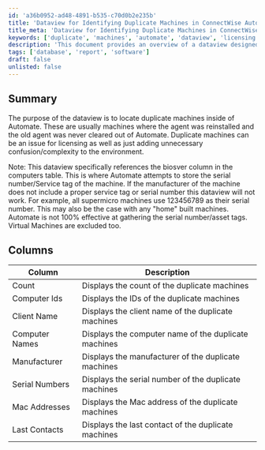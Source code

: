 ```yaml
---
id: 'a36b0952-ad48-4891-b535-c70d0b2e235b'
title: 'Dataview for Identifying Duplicate Machines in ConnectWise Automate'
title_meta: 'Dataview for Identifying Duplicate Machines in ConnectWise Automate'
keywords: ['duplicate', 'machines', 'automate', 'dataview', 'licensing']
description: 'This document provides an overview of a dataview designed to locate duplicate machines within ConnectWise Automate. It explains the importance of identifying duplicates, particularly in relation to licensing issues, and outlines the limitations regarding serial number retrieval from various manufacturers.'
tags: ['database', 'report', 'software']
draft: false
unlisted: false
---
```

## Summary

The purpose of the dataview is to locate duplicate machines inside of Automate. These are usually machines where the agent was reinstalled and the old agent was never cleared out of Automate. Duplicate machines can be an issue for licensing as well as just adding unnecessary confusion/complexity to the environment.

Note: This dataview specifically references the biosver column in the computers table. This is where Automate attempts to store the serial number/Service tag of the machine. If the manufacturer of the machine does not include a proper service tag or serial number this dataview will not work. For example, all supermicro machines use 123456789 as their serial number. This may also be the case with any "home" built machines. Automate is not 100% effective at gathering the serial number/asset tags. Virtual Machines are excluded too.

## Columns

| Column           | Description                                         |
|------------------|-----------------------------------------------------|
| Count            | Displays the count of the duplicate machines        |
| Computer Ids     | Displays the IDs of the duplicate machines          |
| Client Name      | Displays the client name of the duplicate machines   |
| Computer Names   | Displays the computer name of the duplicate machines |
| Manufacturer     | Displays the manufacturer of the duplicate machines  |
| Serial Numbers    | Displays the serial number of the duplicate machines  |
| Mac Addresses    | Displays the Mac address of the duplicate machines   |
| Last Contacts    | Displays the last contact of the duplicate machines  |












